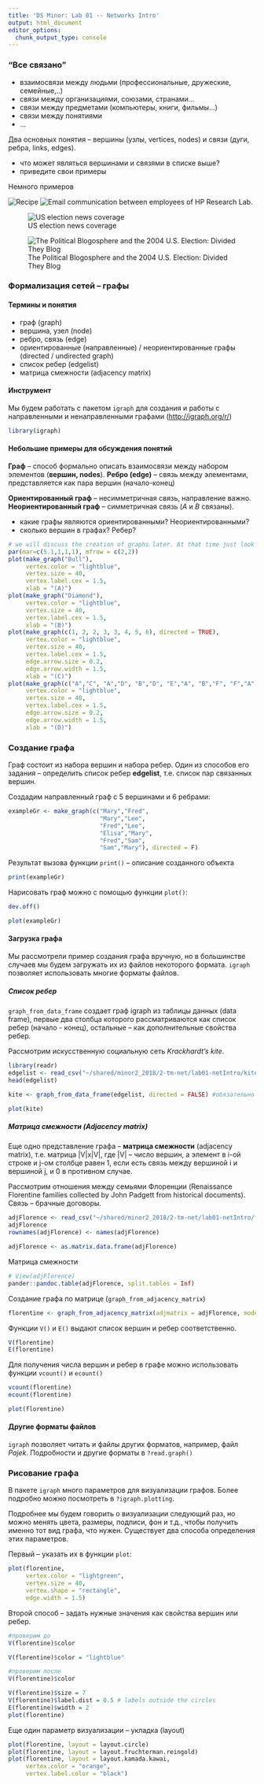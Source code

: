 ```yaml
---
title: 'DS Minor: Lab 01 -- Networks Intro'
output: html_document
editor_options: 
  chunk_output_type: console
---
```


### "Все связано"
 - взаимосвязи между людьми (профессиональные, дружеские, семейные,..)
 - связи между организациями, союзами, странами...
 - связи между предметами (компьютеры, книги, фильмы...)
 - связи между понятиями
 - ...
 
Два основных понятия -- вершины (узлы, vertices, nodes) и связи (дуги, ребра, links, edges). 

* что может являться вершинами и связями в списке выше?
* приведите свои примеры

Немного примеров

![Recipe](https://pp.vk.me/c636527/v636527093/45690/dKu6GEn4jxU.jpg)
![Email communication between employees of HP Research Lab.](https://pp.vk.me/c636527/v636527093/45698/pLr04qRfbJE.jpg)


![US election news coverage](https://upload.wikimedia.org/wikipedia/commons/4/43/Tripletsnew2012.png)

![The Political Blogosphere and the 2004 U.S. Election: Divided They Blog](https://ai2-s2-public.s3.amazonaws.com/figures/2017-08-08/11971e428132ade5439f77eea258140302865ad7/2-Figure1-1.png)

### Формализация сетей -- графы

#### Термины и понятия

* граф (graph)
* вершина, узел (node)
* ребро, связь (edge)
* ориентированные (направленные) / неориентированные графы (directed / undirected graph)
* список ребер (edgelist)
* матрица смежности (adjacency matrix)

#### Инструмент

Мы будем работать с пакетом `igraph` для создания и работы с направленными и ненаправленными графами (<http://igraph.org/r/>)

```r
library(igraph)
```

#### Небольшие примеры для обсуждения понятий
**Граф** -- способ формально описать взаимосвязи между набором элементов (**вершин, nodes**). 
**Ребро (edge)** -- связь между элементами, представляется как пара вершин (начало-конец)

**Ориентированный граф** -- несимметричная связь, направление важно. **Неориентированный граф** -- симметричная связь (*A* и *B* связаны).

* какие графы являются ориентированными? Неориентированными?
* сколько вершин в графах? Ребер?

```r
# we will discuss the creation of graphs later. At that time just look at the pictures
par(mar=c(5.1,1,1,1), mfrow = c(2,2))
plot(make_graph("Bull"), 
     vertex.color = "lightblue", 
     vertex.size = 40, 
     vertex.label.cex = 1.5,
     xlab = "(A)")
plot(make_graph("Diamond"), 
     vertex.color = "lightblue", 
     vertex.size = 40, 
     vertex.label.cex = 1.5,
     xlab = "(B)")
plot(make_graph(c(1, 2, 2, 3, 3, 4, 5, 6), directed = TRUE), 
     vertex.color = "lightblue", 
     vertex.size = 40, 
     vertex.label.cex = 1.5,
     edge.arrow.size = 0.2,
     edge.arrow.width = 1.5,
     xlab = "(C)")
plot(make_graph(c("A","C", "A","D", "B","D", "E","A", "B","F", "F","A"), directed = TRUE), 
     vertex.color = "lightblue", 
     vertex.size = 40, 
     vertex.label.cex = 1.5,
     edge.arrow.size = 0.2,
     edge.arrow.width = 1.5,
     xlab = "(D)")
```

### Создание графа
Граф состоит из набора вершин и набора ребер. Один из способов его задания -- определить список ребер **edgelist**, т.е. список пар связанных вершин.

Создадим направленный граф с 5 вершинами и 6 ребрами:
```r
exampleGr <- make_graph(c("Mary","Fred", 
                          "Mary","Lee", 
                          "Fred","Lee", 
                          "Elisa","Mary", 
                          "Fred","Sam", 
                          "Sam","Mary"), directed = F)


```

Результат вызова функции `print()` -- описание созданного объекта

```r

print(exampleGr)
```

Нарисовать граф можно с помощью функции `plot()`:

```r
dev.off()

plot(exampleGr)
```

#### Загрузка графа

Мы рассмотрели пример создания графа вручную, но в большинстве случаев мы будем загружать их из файлов некоторого формата. `igraph` позволяет использовать многие форматы файлов. 

##### Список ребер

`graph_from_data_frame` создает граф igraph из таблицы данных (data frame), первые два столбца которого рассматриваются как список ребер (начало - конец), остальные -- как дополнительные свойства ребер.

Рассмотрим искусственную социальную сеть *Krackhardt’s kite*.

```r
library(readr)
edgelist <- read_csv("~/shared/minor2_2018/2-tm-net/lab01-netIntro/kite.csv")
head(edgelist)

kite <- graph_from_data_frame(edgelist, directed = FALSE) #обязательно загляните в справку и посмотрите как достать из igraph объекта data frame

plot(kite)
```


##### Матрица смежности (Adjacency matrix)

Еще одно представление графа -- **матрица смежности** (adjacency matrix), т.е. матрица |V|x|V|, где |V| -- число вершин, а элемент в i-ой строке и j-ом столбце равен 1, если есть связь между вершиной i и вершиной j, и 0 в противном случае.

Рассмотрим отношения между семьями Флоренции (Renaissance Florentine families collected by John Padgett from historical documents). Связь -- брачные договоры.

```r
adjFlorence <- read_csv("~/shared/minor2_2018/2-tm-net/lab01-netIntro/florentineFamily.csv")
adjFlorence
rownames(adjFlorence) <- names(adjFlorence)

adjFlorence <- as.matrix.data.frame(adjFlorence)
```

Матрица смежности

```r
# View(adjFlorence)
pander::pandoc.table(adjFlorence, split.tables = Inf)
```

Создание графа по матрице (`graph_from_adjacency_matrix`)

```r
florentine <- graph_from_adjacency_matrix(adjmatrix = adjFlorence, mode = "undirected")
```

Функции `V()` и `E()` выдают список вершин и ребер соответственно.

```r
V(florentine)
E(florentine)
```

Для получения числа вершин и ребер в графе можно использовать функции `vcount()` и `ecount()`

```r
vcount(florentine)
ecount(florentine)
```

```r
plot(florentine)
```

#### Другие форматы файлов

`igraph` позволяет читать и файлы других форматов, например, файл *Pajek*. Подробности и другие форматы в `?read.graph()`


### Рисование графа

В пакете `igraph` много параметров для визуализации графов. Более подробно можно посмотреть в `?igraph.plotting`.

Подробнее мы будем говорить о визуализации следующий раз, но можно менять цвета, размеры, подписи, фон и т.д., чтобы получить именно тот вид графа, что нужен. Существует два способа определения этих параметров. 

Первый -- указать их в функции `plot`:
```r
plot(florentine,
     vertex.color = "lightgreen",
     vertex.size = 40,
     vertex.shape = "rectangle",
     edge.width = 1.5)


```

Второй способ -- задать нужные значения как свойства вершин или ребер.

```r
#проверим до
V(florentine)$color

V(florentine)$color = "lightblue"

#проверим после
V(florentine)$color

V(florentine)$size = 7
V(florentine)$label.dist = 0.5 # labels outside the circles
E(florentine)$width = 2
plot(florentine)
```

Еще один параметр визуализации -- укладка (layout)

```r
plot(florentine, layout = layout.circle)
plot(florentine, layout = layout.fruchterman.reingold)
plot(florentine, layout = layout.kamada.kawai, 
     vertex.color = "orange",           
     vertex.label.color = "black")

```
